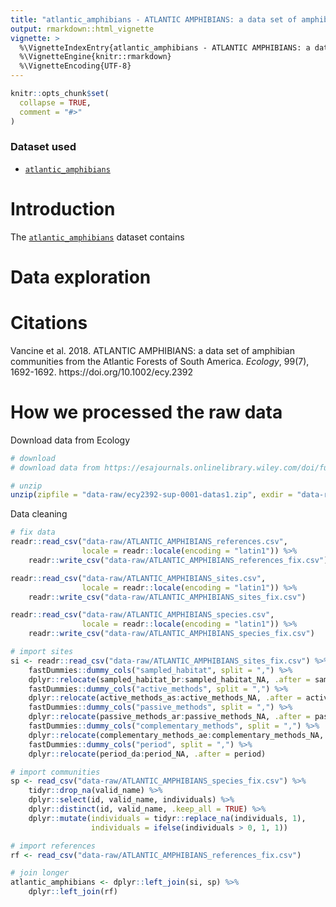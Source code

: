```yaml
---
title: "atlantic_amphibians - ATLANTIC AMPHIBIANS: a data set of amphibian communities from the Atlantic Forests of South America"
output: rmarkdown::html_vignette
vignette: >
  %\VignetteIndexEntry{atlantic_amphibians - ATLANTIC AMPHIBIANS: a data set of amphibian communities from the Atlantic Forests of South America}
  %\VignetteEngine{knitr::rmarkdown}
  %\VignetteEncoding{UTF-8}
---
```


```r
knitr::opts_chunk$set(
  collapse = TRUE,
  comment = "#>"
)
```

### Dataset used

- [`atlantic_amphibians`](https://mauriciovancine.github.io/atlanticr/reference/atlantic_amphibians.html)

# Introduction

The [`atlantic_amphibians`](https://mauriciovancine.github.io/atlanticr/reference/atlantic_amphibians.html) dataset contains 

# Data exploration

# Citations

Vancine et al. 2018. ATLANTIC AMPHIBIANS: a data set of amphibian communities from the Atlantic Forests of South America. *Ecology*, 99(7), 1692-1692. https://doi.org/10.1002/ecy.2392

# How we processed the raw data

Download data from Ecology

```r
# download
# download data from https://esajournals.onlinelibrary.wiley.com/doi/full/10.1002/ecy.2392

# unzip
unzip(zipfile = "data-raw/ecy2392-sup-0001-datas1.zip", exdir = "data-raw")
```

Data cleaning
```r
# fix data
readr::read_csv("data-raw/ATLANTIC_AMPHIBIANS_references.csv",
                locale = readr::locale(encoding = "latin1")) %>%
    readr::write_csv("data-raw/ATLANTIC_AMPHIBIANS_references_fix.csv")

readr::read_csv("data-raw/ATLANTIC_AMPHIBIANS_sites.csv",
                locale = readr::locale(encoding = "latin1")) %>%
    readr::write_csv("data-raw/ATLANTIC_AMPHIBIANS_sites_fix.csv")

readr::read_csv("data-raw/ATLANTIC_AMPHIBIANS_species.csv",
                locale = readr::locale(encoding = "latin1")) %>%
    readr::write_csv("data-raw/ATLANTIC_AMPHIBIANS_species_fix.csv")

# import sites
si <- readr::read_csv("data-raw/ATLANTIC_AMPHIBIANS_sites_fix.csv") %>%
    fastDummies::dummy_cols("sampled_habitat", split = ",") %>%
    dplyr::relocate(sampled_habitat_br:sampled_habitat_NA, .after = sampled_habitat) %>%
    fastDummies::dummy_cols("active_methods", split = ",") %>%
    dplyr::relocate(active_methods_as:active_methods_NA, .after = active_methods) %>%
    fastDummies::dummy_cols("passive_methods", split = ",") %>%
    dplyr::relocate(passive_methods_ar:passive_methods_NA, .after = passive_methods) %>%
    fastDummies::dummy_cols("complementary_methods", split = ",") %>%
    dplyr::relocate(complementary_methods_ae:complementary_methods_NA, .after = complementary_methods) %>%
    fastDummies::dummy_cols("period", split = ",") %>%
    dplyr::relocate(period_da:period_NA, .after = period)

# import communities
sp <- read_csv("data-raw/ATLANTIC_AMPHIBIANS_species_fix.csv") %>%
    tidyr::drop_na(valid_name) %>%
    dplyr::select(id, valid_name, individuals) %>%
    dplyr::distinct(id, valid_name, .keep_all = TRUE) %>%
    dplyr::mutate(individuals = tidyr::replace_na(individuals, 1),
                  individuals = ifelse(individuals > 0, 1, 1))

# import references
rf <- read_csv("data-raw/ATLANTIC_AMPHIBIANS_references_fix.csv")

# join longer
atlantic_amphibians <- dplyr::left_join(si, sp) %>%
    dplyr::left_join(rf)
```

